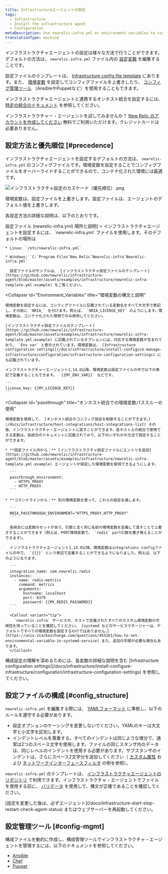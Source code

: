 ```yaml
---
title: Infrastructureエージェントの設定
tags:
  - Infrastructure
  - Install the infrastructure agent
  - Configuration
metaDescription: Use newrelic-infra.yml or environment variables to customize New Relic's infrastructure agent settings like license key or custom attributes.
translationType: machine
---
```



インフラストラクチャエージェントの設定は様々な方法で行うことができます。デフォルトの方法は、 `newrelic-infra.yml` ファイル内の [設定変数](/docs/infrastructure/install-configure-infrastructure/configuration/infrastructure-configuration-settings) を編集することです。

設定ファイルのテンプレートは、 [Infrastructure config file template](https://github.com/newrelic/infrastructure-agent/blob/master/assets/examples/infrastructure/newrelic-infra-template.yml.example) にあります。また、 [環境変数](#Environment_Variables) を設定してコンフィグファイルを上書きしたり、 [コンフィグ管理ツール](#config-mgmt) （AnsibleやPuppetなど）を使用することもできます。

インフラストラクチャエージェントと連携するオンホスト統合を設定するには、 [特定の統合のドキュメント](/docs/integrations/host-integrations/get-started/introduction-host-integrations) を参照してください。

インフラストラクチャー・エージェントを試してみませんか？ [New Relic のアカウントを作成してください](https://newrelic.com/signup) 無料でご利用いただけます。クレジットカードは必要ありません。

## 設定方法と優先順位 [#precedence]

インフラストラクチャエージェントを設定するデフォルトの方法は、 `newrelic-infra.yml` のコンフィグファイルです。環境変数を設定することでコンフィグファイルをオーバーライドすることができるので、コンテナ化された環境には最適です。

<img
  src={infrastructureConfigCascade28OrdersOfPrecedence%29}
  title="インフラストラクチャ設定のカスケード（優先順位）.png"
  alt="インフラストラクチャ設定のカスケード（優先順位）.png"
/>

<figcaption>
  環境変数は、設定ファイルを上書きします。設定ファイルは、エージェントのデフォルト値を上書きします。
</figcaption>

各設定方法の詳細な説明は、以下のとおりです。

<CollapserGroup>
  <Collapser
    id="config-file"
    title={<>設定ファイル (<InlineCode>newrelic-infra.yml</InlineCode>) 場所と説明</>}
  >
    インフラストラクチャエージェントを設定するには、 `newrelic-infra.yml` ファイルを使用します。そのデフォルトの場所は

    * Linux: `/etc/newrelic-infra.yml`

    * Windows: `C:‾Program Files‾New Relic‾Newrelic-infra‾Newrelic-infra.yml`

      設定ファイルのサンプルは、 [インフラストラクチャ設定ファイルのテンプレート](https://github.com/newrelic/infrastructure-agent/blob/master/assets/examples/infrastructure/newrelic-infra-template.yml.example) をご覧ください。
  </Collapser>

  <Collapser
    id="Environment_Variables"
    title="環境変数の構文と説明"
  >
    環境変数を設定するには、コンフィグファイルに記載されている変数名をすべて大文字で表記し、その前に `NRIA_` を付けます。例えば、 `NRIA_LICENSE_KEY` のようにします。環境変数は、コンテナ化された環境でのみ使用してください。

    [インフラストラクチャ設定ファイルのテンプレート](https://github.com/newrelic/infrastructure-agent/blob/master/assets/examples/infrastructure/newrelic-infra-template.yml.example) に記載されているオプションには、対応する環境変数が含まれており、 `Env var` と表示されています。環境変数は、 [Infrastructure configuration settings](/docs/infrastructure/install-configure-manage-infrastructure/configuration/infrastructure-configuration-settings) にも記載されています。

    インフラストラクチャーエージェント1.14.0以降、環境変数は設定ファイルの中で以下の表記で定義することもできます。 `{{MY_ENV_VAR}}` などです。

    ```
    license_key: {{MY_LICENSE_KEY}}
    ```
  </Collapser>

  <Collapser
    id="passthrough"
    title="オンホスト統合での環境変数パススルーの使用"
  >
    環境変数を使用して、 [オンホスト統合のコンフィグ設定を制御することができます。](/docs/infrastructure/host-integrations/host-integrations-list) その後、インフラストラクチャ・エージェントに渡すことができます。各ホスト上の統合で使用できる変数は、各統合のドキュメントに記載されており、以下のいずれかの方法で設定することができます。

    * **設定ファイル内から：** [インフラストラクチャ設定ファイルにエントリを追加](https://github.com/newrelic/infrastructure-agent/blob/master/assets/examples/infrastructure/newrelic-infra-template.yml.example) エージェントが設定した環境変数を取得できるようにします。

      ```
      passthrough_environment:
        - HTTPS_PROXY
        - HTTP_PROXY
      ```

    * **コマンドラインから：** 別の環境変数を使って、これらの設定を通します。

      ```
      NRIA_PASSTHROUGH_ENVIRONMENT="HTTPS_PROXY,HTTP_PROXY"
      ```

      各統合には変数のセットがあり、引数と全く同じ名前の環境変数を定義して渡すことで上書きすることができます（例えば、PORT環境変数で、 `redis` port引数を置き換えることができます）。

      インフラストラクチャエージェント1.14.0以降、環境変数はintegrations configファイルの中で、 `{{}}` という表記で定義することができるようになりました。例えば、以下のようになります。

      ```
      integration_name: com.newrelic.redis
      instances:
        - name: redis-metrics
          command: metrics
          arguments:
            hostname: localhost
            port: 6379
            password: {{MY_REDIS_PASSWORD}}
      ```

      <Callout variant="tip">
        `newrelic-infra` サービスが、ホストで定義されたすべてのカスタム環境変数の可視性を持っていることを確認してください。 [systemd などのサービスマネージャーは、デフォルトですべての環境変数を設定するわけではありません。](https://unix.stackexchange.com/questions/455261/how-to-set-environmental-variable-in-systemd-service) また、追加の手順が必要な場合もあります。
      </Callout>
  </Collapser>
</CollapserGroup>

<Callout variant="important">
  構成設定の理解を深めるためには、各変数の詳細な説明を含む [Infrastructure configuration settings](/docs/infrastructure/install-configure-infrastructure/configuration/infrastructure-configuration-settings) を参照してください。
</Callout>

## 設定ファイルの構成 [#config_structure]

`newrelic-infra.yml` を編集する際には、 [YAMLフォーマット](https://en.wikipedia.org/wiki/YAML) に準拠し、以下のルールを遵守する必要があります。

* 設定オプションのケーシングを変更しないでください。YAMLのキーは大文字と小文字を区別します。
* インデントレベルを尊重する。すべてのインデントは同じような増分で、通常は2つのスペース文字を使用します。ファイルの同じスタンザ内のデータは、同じレベルのインデントを使用する必要があります。サブスタンザのインデントは、さらにスペース2文字分を追加してください（ [カスタム属性](/docs/infrastructure/install-configure-infrastructure/configuration/infrastructure-configuration-settings#custom-attributes) および [ネットワークインターフェースフィルタ](/docs/infrastructure/install-configure-infrastructure/configuration/infrastructure-configuration-settings#network-interface-filters) の例を参照）。

`newrelic-infra.yml` のテンプレートは、 [インフラストラクチャエージェントのリポジトリ](https://github.com/newrelic/infrastructure-agent/blob/master/assets/examples/infrastructure/newrelic-infra-template.yml.example) で利用できます。インフラストラクチャ・エージェントでファイルを使用する前に、 [バリデータ](http://www.yamllint.com/) を使用して、構文が正確であることを確認してください。

<Callout variant="important">
  [設定を変更した後は、必ずエージェント](/docs/infrastructure-start-stop-restart-check-agent-status) またはウェブサーバーを再起動してください。
</Callout>

## 設定管理ツール [#config-mgmt]

構成ファイルを動的に作成し、構成管理ツールでインフラストラクチャ・エージェントを管理するには、以下のドキュメントを参照してください。

* [Ansible](/docs/infrastructure/new-relic-infrastructure/config-management-tools/configure-new-relic-infrastructure-using-ansible)
* [Chef](/docs/infrastructure/new-relic-infrastructure/config-management-tools/configure-new-relic-infrastructure-using-chef)
* [Puppet](/docs/infrastructure/new-relic-infrastructure/config-management-tools/configure-new-relic-infrastructure-puppet)
